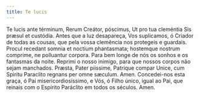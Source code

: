 ```yaml
---
title: Te lucis
---
```


<div class="side-by-side not-content">
  <span class="text-justify">
    Te lucis ante términum, Rerum Creátor, póscimus, Ut pro tua cleméntia Sis
    præsul et custódia.
  </span>
  <span class="text-justify">
    Antes que a luz desapareça, Vos suplicamos, ó Criador de todas as cousas,
    que pela vossa clemência nos protegeis e guardais.
  </span>
  <span class="text-justify">
    Procul recedant somnia et noctium phantasmata; hostemque nostrum comprime,
    ne polluantur corpora.
  </span>
  <span class="text-justify">
    Para bem longe de nós os sonhos e os fantasmas da noite. Reprimi o nosso
    inimigo, para que nossos corpos não sejam manchados.
  </span>
  <span class="text-justify">
    Præsta, Pater piissime, Patrique compar Unice, cum Spiritu Paraclito regnans
    per omne sæculum. Amen.
  </span>
  <span class="text-justify">
    Concedei-nos esta graça, ó Pai misericordiosíssimo, e Vós, ó Filho único,
    igual ao Pai, que reinais com o Espírito Paráclito em todos os séculos.
    Amen.
  </span>
</div>
